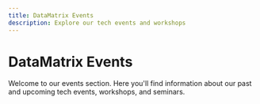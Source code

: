 ```yaml
---
title: DataMatrix Events
description: Explore our tech events and workshops
---
```


# DataMatrix Events

Welcome to our events section. Here you'll find information about our past and upcoming tech events, workshops, and seminars.

